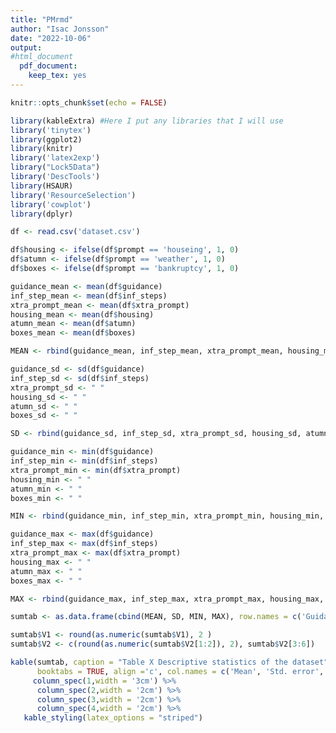 ---
title: "PMrmd"
author: "Isac Jonsson"
date: "2022-10-06"
output: 
#html_document
  pdf_document:
    keep_tex: yes 
---

```{r setup, include=FALSE}
knitr::opts_chunk$set(echo = FALSE)

library(kableExtra) #Here I put any libraries that I will use
library('tinytex')
library(ggplot2)
library(knitr)
library('latex2exp')
library("Lock5Data")
library('DescTools')
library(HSAUR)
library('ResourceSelection')
library('cowplot')
library(dplyr)
```

```{r}
df <- read.csv('dataset.csv')

df$housing <- ifelse(df$prompt == 'houseing', 1, 0)
df$atumn <- ifelse(df$prompt == 'weather', 1, 0)
df$boxes <- ifelse(df$prompt == 'bankruptcy', 1, 0)

```

```{r}

guidance_mean <- mean(df$guidance)
inf_step_mean <- mean(df$inf_steps) 
xtra_prompt_mean <- mean(df$xtra_prompt)
housing_mean <- mean(df$housing)
atumn_mean <- mean(df$atumn)
boxes_mean <- mean(df$boxes)

MEAN <- rbind(guidance_mean, inf_step_mean, xtra_prompt_mean, housing_mean, atumn_mean, boxes_mean)

guidance_sd <- sd(df$guidance) 
inf_step_sd <- sd(df$inf_steps)
xtra_prompt_sd <- " "
housing_sd <- " "
atumn_sd <- " "
boxes_sd <- " "

SD <- rbind(guidance_sd, inf_step_sd, xtra_prompt_sd, housing_sd, atumn_sd, boxes_sd) 

guidance_min <- min(df$guidance)
inf_step_min <- min(df$inf_steps)
xtra_prompt_min <- min(df$xtra_prompt)
housing_min <- " "
atumn_min <- " "
boxes_min <- " "

MIN <- rbind(guidance_min, inf_step_min, xtra_prompt_min, housing_min, atumn_min, boxes_min)

guidance_max <- max(df$guidance)
inf_step_max <- max(df$inf_steps)
xtra_prompt_max <- max(df$xtra_prompt)
housing_max <- " "
atumn_max <- " "
boxes_max <- " "

MAX <- rbind(guidance_max, inf_step_max, xtra_prompt_max, housing_max, atumn_max, boxes_max)

sumtab <- as.data.frame(cbind(MEAN, SD, MIN, MAX), row.names = c('Guidance scale', 'Inference steps', 'Keywords', 'Housing', 'Atumn', 'Bankruptcy'))

sumtab$V1 <- round(as.numeric(sumtab$V1), 2 )
sumtab$V2 <- c(round(as.numeric(sumtab$V2[1:2]), 2), sumtab$V2[3:6])

kable(sumtab, caption = "Table X Descriptive statistics of the dataset",
      booktabs = TRUE, align ='c', col.names = c('Mean', 'Std. error', 'Min' , 'Max'),  position = "h!") %>%
     column_spec(1,width = '3cm') %>%
      column_spec(2,width = '2cm') %>%
      column_spec(3,width = '2cm') %>%
      column_spec(4,width = '2cm') %>%
   kable_styling(latex_options = "striped")

```

